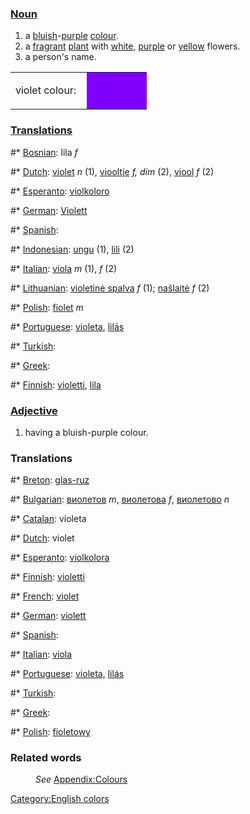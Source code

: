 ===[[Noun]]===
#a [[blue|bluish]]-[[purple]] [[color|colour]].
#a [[fragrant]] [[plant]] with [[white]], [[purple]] or [[yellow]] flowers.
#a person's name.

<table><tr><td>violet colour: &nbsp;</td>
<td bgcolor="#7F00FF" width="80">&nbsp; </td></tr></table>

===[[Translation]]s===
#* [[Bosnian]]: lila ''f''
#* [[Dutch]]: [[violet]] ''n'' (1), [[viooltje]] ''f, dim'' (2), [[viool]] ''f'' (2)
#* [[Esperanto]]: [[violkoloro]]
#* [[German]]: [[Violett]]
#* [[Spanish]]: [[]]
#* [[Indonesian]]: [[ungu]] (1), [[lili]] (2)
#* [[Italian]]: [[viola]] ''m'' (1), ''f'' (2)
#* [[Lithuanian]]: [[violetinė spalva]] ''f'' (1); [[našlaitė]] ''f'' (2)
#* [[Polish]]: [[fiolet]] ''m''
#* [[Portuguese]]: [[violeta]], [[lilás]]
#* [[Turkish]]: [[]]
#* [[Greek]]: [[]]
#* [[Finnish]]: [[violetti]], [[lila]]

===[[Adjective]]===
#having a bluish-purple colour.

===Translations===
#* [[Breton]]: [[glas-ruz]]
#* [[Bulgarian]]: [[виолетов]] ''m'', [[виолетова]] ''f'', [[виолетово]] ''n''
#* [[Catalan]]: violeta
#* [[Dutch]]: violet
#* [[Esperanto]]: [[violkolora]]
#* [[Finnish]]: [[violetti]]
#* [[French]]: [[violet]]
#* [[German]]: [[violett]]
#* [[Spanish]]: [[]]
#* [[Italian]]: [[viola]]
#* [[Portuguese]]: [[violeta]], [[lilás]]
#* [[Turkish]]: [[]]
#* [[Greek]]: [[]]
#* [[Polish]]: [[fioletowy]]

===Related words===
:''See'' [[Wiktionary_Appendix:Colours|Appendix:Colours]]

[[Category:English colors]]
